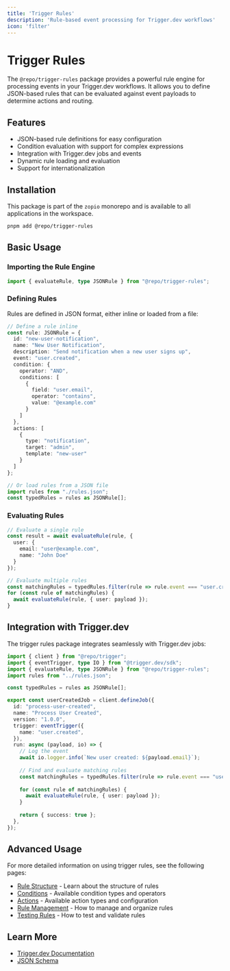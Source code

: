 ```yaml
---
title: 'Trigger Rules'
description: 'Rule-based event processing for Trigger.dev workflows'
icon: 'filter'
---
```


# Trigger Rules

The `@repo/trigger-rules` package provides a powerful rule engine for processing events in your Trigger.dev workflows. It allows you to define JSON-based rules that can be evaluated against event payloads to determine actions and routing.

## Features

- JSON-based rule definitions for easy configuration
- Condition evaluation with support for complex expressions
- Integration with Trigger.dev jobs and events
- Dynamic rule loading and evaluation
- Support for internationalization

## Installation

This package is part of the `zopio` monorepo and is available to all applications in the workspace.

```bash
pnpm add @repo/trigger-rules
```

## Basic Usage

### Importing the Rule Engine

```typescript
import { evaluateRule, type JSONRule } from "@repo/trigger-rules";
```

### Defining Rules

Rules are defined in JSON format, either inline or loaded from a file:

```typescript
// Define a rule inline
const rule: JSONRule = {
  id: "new-user-notification",
  name: "New User Notification",
  description: "Send notification when a new user signs up",
  event: "user.created",
  condition: {
    operator: "AND",
    conditions: [
      {
        field: "user.email",
        operator: "contains",
        value: "@example.com"
      }
    ]
  },
  actions: [
    {
      type: "notification",
      target: "admin",
      template: "new-user"
    }
  ]
};

// Or load rules from a JSON file
import rules from "./rules.json";
const typedRules = rules as JSONRule[];
```

### Evaluating Rules

```typescript
// Evaluate a single rule
const result = await evaluateRule(rule, { 
  user: { 
    email: "user@example.com",
    name: "John Doe" 
  } 
});

// Evaluate multiple rules
const matchingRules = typedRules.filter(rule => rule.event === "user.created");
for (const rule of matchingRules) {
  await evaluateRule(rule, { user: payload });
}
```

## Integration with Trigger.dev

The trigger rules package integrates seamlessly with Trigger.dev jobs:

```typescript
import { client } from "@repo/trigger";
import { eventTrigger, type IO } from "@trigger.dev/sdk";
import { evaluateRule, type JSONRule } from "@repo/trigger-rules";
import rules from "../rules.json";

const typedRules = rules as JSONRule[];

export const userCreatedJob = client.defineJob({
  id: "process-user-created",
  name: "Process User Created",
  version: "1.0.0",
  trigger: eventTrigger({
    name: "user.created",
  }),
  run: async (payload, io) => {
    // Log the event
    await io.logger.info(`New user created: ${payload.email}`);
    
    // Find and evaluate matching rules
    const matchingRules = typedRules.filter(rule => rule.event === "user.created");
    
    for (const rule of matchingRules) {
      await evaluateRule(rule, { user: payload });
    }
    
    return { success: true };
  },
});
```

## Advanced Usage

For more detailed information on using trigger rules, see the following pages:

- [Rule Structure](/packages/trigger-rules/structure) - Learn about the structure of rules
- [Conditions](/packages/trigger-rules/conditions) - Available condition types and operators
- [Actions](/packages/trigger-rules/actions) - Available action types and configuration
- [Rule Management](/packages/trigger-rules/management) - How to manage and organize rules
- [Testing Rules](/packages/trigger-rules/testing) - How to test and validate rules

## Learn More

- [Trigger.dev Documentation](https://trigger.dev/docs)
- [JSON Schema](https://json-schema.org/)
